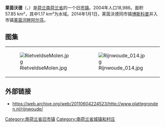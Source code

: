 {{Unreferenced|time=2018-08-23T13:22:14+00:00}}
{{noteTA|G1=荷兰地名}}
{{Infobox settlement
<!-- See Template:Infobox settlement for additional fields and descriptions -->
<!-- Name and transliteration -->
| name                    = 莱茵沃德
| native_name             = Rijnwoude
| settlement_type         = 旧[[市镇_(荷兰)|市镇]]
<!-- Images, nickname, motto -->
| image_skyline           = Rijnwoude 014.jpg
| image_alt               = 
| image_caption           = [[哈泽斯沃德-多普|哈泽斯沃德-多普]]的教堂
| image_flag              = Rijnwoude vlag.svg
| flag_size               = 100x67px
| flag_alt                = 
| image_shield            = Rijneveld-Rijnwoude wapen.svg
| shield_size             = 100x80px
| shield_alt              = 
<!-- Maps, coordinates -->
| image_map               = Map - NL - Municipality code 1672 (2009).svg
| map_alt                 = Highlighted position of the former municipality of Rijnwoude in a municipal map of South Holland
| map_caption             = 莱茵沃德在南荷兰省的位置
| coordinates             = {{coord|52|8|N|4|35|E|region:NL|display=inline,title}}
| coordinates_footnotes   = 
| subdivision_type        = [[世界政區索引|国家]]
| subdivision_name        = {{NL}}
| subdivision_type1       = [[荷蘭省份|省份]]
| subdivision_name1       = [[南荷兰省|南荷兰省]]
| subdivision_type2       = [[市镇_(荷兰)|市镇]]
| subdivision_name2       = [[莱茵河畔阿尔芬|莱茵河畔阿尔芬]]
| established_title       = 成立
| established_date        = 1991年1月1日
| extinct_title           = 撤销
| extinct_date            = 20141月1日<ref>{{cite web 
 |url = http://www.cbs.nl/nl-NL/menu/methoden/classificaties/overzicht/gemeentelijke-indeling/2014/default.htm
 |title = Gemeentelijke indeling op 1 januari 2014
 |trans-title=Municipal divisions on 1 January 2014
 |language = nl
 |website = cbs.nl
 |publisher = [[荷蘭中央統計局|CBS]]
 |accessdate = 10 January 2014}}</ref>
<!-- Geographic information -->
| unit_pref               = Metric
<!-- ALL fields with measurements have automatic unit conversion -->
<!-- for references: use <ref> tags -->
| area_footnotes          = <ref>{{cite web |url = http://statline.cbs.nl |title = Kerncijfers wijken en buurten |trans-title=Key figures for neighbourhoods |language = nl |author = <!--Staff writer(s); no by-line.--> |date = 2 July 2013 |work = CBS Statline |publisher = [[荷蘭中央統計局|CBS]] |accessdate = 11 July 2013}}</ref>
<!-- square kilometers -->
| area_total_km2          = 57.89
| area_land_km2           = 56.69
| area_water_km2          = 1.20
| elevation_footnotes     = <ref name="AHN">{{cite web 
 |url = http://www.ahn.nl/postcodetool
 |title = Postcodetool for 2394EB
 |trans-title=|language = nl
 |author = <!--Staff writer(s); no by-line.--> 
 |date = 
 |work = Actueel Hoogtebestand Nederland
 |publisher = Het Waterschapshuis
 |accessdate = 19 August 2013}}</ref>
| elevation_m             = −1
| elevation_max_footnotes = <!-- for references: use <ref> tags -->
| elevation_max_m         =
| elevation_min_footnotes = <!-- for references: use <ref> tags -->
| elevation_min_m         =
<!-- Population, demographics -->
| population_footnotes    = <ref>{{cite web |url = http://statline.cbs.nl/StatWeb/publication/?DM=SLNL&PA=37230NED&D1=17&D2=165,240,348,471,504&D3=l&LA=EN&HDR=T&STB=G1,G2&VW=T |title = Bevolkingsontwikkeling; regio per maand |trans-title=Population growth; regions per month |language = nl |author = <!--Staff writer(s); no by-line.--> |date = 23 December 2013 |work = CBS Statline |publisher = [[荷蘭中央統計局|CBS]] |accessdate = 20 January 2014}}</ref>
| population_total        = 18,523
| population_as_of        = 2013年{{MONTHNAME|11}}
| population_density_km2  = 327
| population_demonym      = 
<!-- Other information -->
| timezone1               = [[欧洲中部时间|CET]]
| utc_offset1             = +1
| timezone1_DST           = [[欧洲中部夏令时间|CEST]]
| utc_offset1_DST         = +2
| postal_code_type        = 邮政编码
| postal_code             = 2390–2396, 2730–2731
| area_code_type          = 行政区划
| area_code               = 0172, 071, 079
| footnotes               =
}}

'''莱茵沃德'''（{{lang-nl|Rijnwoude}}，{{IPA-nl|ˈrɛinˌʋɑu̯də|lang|Nl-Rijnwoude.ogg}}）是[[荷兰|荷兰]][[南荷兰省|南荷兰省]]的一个旧[[市镇_(荷兰)|市镇]]。2004年人口18,986。面积57.85 km²，其中1.17 km²为水域。2014年1月1日，莱茵沃德同市镇[[博斯科普|博斯科普]]并入市镇[[莱茵河畔阿尔芬|莱茵河畔阿尔芬]]。

==图集==
{|
| [[Image:RietveldseMolen.jpg|thumb]]
| [[Image:Rijnwoude_014.jpg|thumb]]
|}

==外部链接==
{{commonscat|Rijnwoude}}
*https://web.archive.org/web/20110604224523/http://www.plattegronden.nl/rijnwoude/

[[Category:南荷兰省旧市镇|Category:南荷兰省旧市镇]]
[[Category:南荷兰省城镇和村庄|Category:南荷兰省城镇和村庄]]